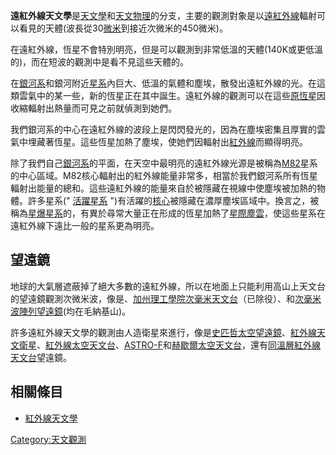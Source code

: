 '''遠紅外線天文學'''是[[天文學|天文學]]和[[天文物理|天文物理]]的分支，主要的觀測對象是以[[紅外線|遠紅外線]]輻射可以看見的天體(波長從30[[微米|微米]]到接近次微米的450微米)。

在遠紅外線，恆星不會特別明亮，但是可以觀測到非常低溫的天體(140K或更低溫的)，而在短波的觀測中是看不見這些天體的。

在[[銀河系|銀河系]]和銀河附近[[星系|星系]]內巨大、低溫的氣體和塵埃，散發出遠紅外線的光。在這類雲氣中的某一些，新的恆星正在其中誕生。遠紅外線的觀測可以在這些[[原恆星|原恆星]]因收縮輻射出熱量而可見之前就偵測到她們。

我們銀河系的中心在遠紅外線的波段上是閃閃發光的，因為在塵埃密集且厚實的雲氣中埋藏著恆星。這些恆星加熱了塵埃，使她們因輻射出[[紅外線|紅外線]]而顯得明亮。

除了我們自己[[銀河系|銀河系]]的平面，在天空中最明亮的遠紅外線光源是被稱為[[雪茄星系|M82]]星系的中心區域。M82核心輻射出的紅外線能量非常多，相當於我們銀河系所有恆星輻射出能量的總和。這些遠紅外線的能量來自於被隱藏在視線中使塵埃被加熱的物體。許多星系(" [[活躍星系核|活躍星系]] ")有活躍的[[星系|核心]]被隱藏在濃厚塵埃區域中。換言之，被稱為[[星爆星系|星爆星系]]的，有異於尋常大量正在形成的恆星加熱了[[星際雲|星際塵雲]]，使這些星系在遠紅外線下遠比一般的星系更為明亮。

== 望遠鏡 ==
地球的大氣層遮蔽掉了絕大多數的遠紅外線，所以在地面上只能利用高山上天文台的望遠鏡觀測次微米波，像是{{le|詹姆斯·克拉克·馬克斯韋爾望遠鏡|James Clerk Maxwell Telescope}}、[[加州理工學院次毫米天文台|加州理工學院次毫米天文台]]（已除役）、和[[次毫米波陣列望遠鏡|次毫米波陣列望遠鏡]](均在毛納基山)。

許多遠紅外線天文學的觀測由人造衛星來進行，像是[[史匹哲太空望遠鏡|史匹哲太空望遠鏡]]、[[紅外線天文衛星|紅外線天文衛星]]、[[紅外線太空天文台|紅外線太空天文台]]、[[ASTRO-F|ASTRO-F]]和[[赫歇爾太空天文台|赫歇爾太空天文台]]，還有[[同溫層紅外線天文台|同溫層紅外線天文台]]望遠鏡。

==  相關條目 ==
* [[紅外線天文學|紅外線天文學]]

{{天文學}}

[[Category:天文觀測|Category:天文觀測]]

{{astro-stub}}
